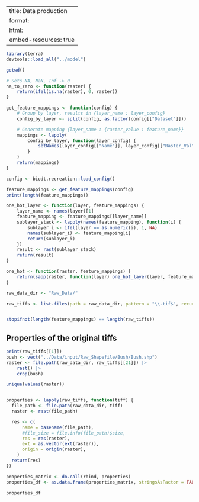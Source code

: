 
---
title: Data production
format:
  html:
    embed-resources: true
---

```r
library(terra)
devtools::load_all("../model")

getwd()
```

```r
# Sets NA, NaN, Inf -> 0
na_to_zero <- function(raster) {
    return(ifel(is.na(raster), 0, raster))
}

get_feature_mappings <- function(config) {
    # Group by layer, results in {layer_name : layer_config}
    config_by_layer <- split(config, as.factor(config[["Dataset"]]))

    # Generate mapping {layer_name : {raster_value : feature_name}}
    mappings <- lapply(
        config_by_layer, function(layer_config) {
            setNames(layer_config[["Name"]], layer_config[["Raster_Val"]])
        }
    )
    return(mappings)
}
```

```r
config <- biodt.recreation::load_config()

feature_mappings <- get_feature_mappings(config)
print(length(feature_mappings))

one_hot_layer <- function(layer, feature_mappings) {
    layer_name <- names(layer)[1]
    feature_mapping <- feature_mappings[[layer_name]]
    sublayer_stack <- lapply(names(feature_mapping), function(i) {
        sublayer_i <- ifel(layer == as.numeric(i), 1, NA)
        names(sublayer_i) <- feature_mapping[i]
        return(sublayer_i)
    })
    result <- rast(sublayer_stack)
    return(result)
}

one_hot <- function(raster, feature_mappings) {
    return(sapp(raster, function(layer) one_hot_layer(layer, feature_mappings)))
}
```

```r
raw_data_dir <- "Raw_Data/"

raw_tiffs <- list.files(path = raw_data_dir, pattern = "\\.tif$", recursive = TRUE)


stopifnot(length(feature_mappings) == length(raw_tiffs))
```

## Properties of the original tiffs

```r
print(raw_tiffs[[1]])
bush <- vect("../Data/input/Raw_Shapefile/Bush/Bush.shp")
raster <- file.path(raw_data_dir, raw_tiffs[[21]]) |>
    rast() |>
    crop(bush)

unique(values(raster))
```

```r

properties <- lapply(raw_tiffs, function(tiff) {
  file_path <- file.path(raw_data_dir, tiff)
  raster <- rast(file_path)

  res <- c(
      name = basename(file_path),
      #file_size = file.info(file_path)$size,
      res = res(raster),
      ext = as.vector(ext(raster)),
      origin = origin(raster),
    )
  return(res)
})

properties_matrix <- do.call(rbind, properties)
properties_df <- as.data.frame(properties_matrix, stringsAsFactor = FALSE)

properties_df
```

